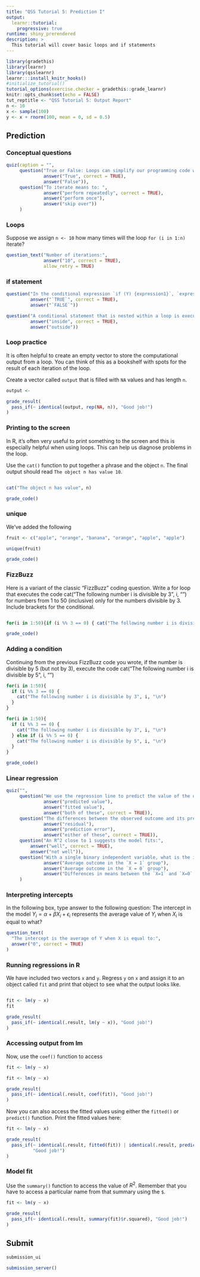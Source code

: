 ```yaml
---
title: "QSS Tutorial 5: Prediction I"
output:
  learnr::tutorial:
    progressive: true
runtime: shiny_prerendered
description: >
  This tutorial will cover basic loops and if statements
---
```


```r
library(gradethis)
library(learnr)
library(qsslearnr)
learnr:::install_knitr_hooks()
#initialize_tutorial()
tutorial_options(exercise.checker = gradethis::grade_learnr)
knitr::opts_chunk$set(echo = FALSE)
tut_reptitle <- "QSS Tutorial 5: Output Report"
n <- 10
x <- sample(100)
y <- x + rnorm(100, mean = 0, sd = 0.5)
```

## Prediction 



### Conceptual questions

```r
quiz(caption = "",
     question("True or False: Loops can simplify our programming code when we want to repeatedly execute code chunks over and over again.",
              answer("True", correct = TRUE),
              answer("False")),
     question("To iterate means to: ",
              answer("perform repeatedly", correct = TRUE),
              answer("perform once"),
              answer("skip over"))
     )
```


### Loops

Suppose we assign `n <- 10` how many times will the loop `for (i in 1:n)` iterate?



```r
question_text("Number of iterations:",
              answer("10", correct = TRUE),
              allow_retry = TRUE)
```


### if statement

```r
question("In the conditional expression `if (Y) {expression1}`, `expression1` will be executed if `Y` is:",
         answer("`TRUE`", correct = TRUE),
         answer("`FALSE`"))
```



```r
question("A conditional statement that is nested within a loop is executed _____ the loop.",
         answer("inside", correct = TRUE),
         answer("outside"))
```


### Loop practice

It is often helpful to create an empty vector to store the computational output from a loop. You can think of this as a bookshelf with spots for the result of each iteration of the loop. 

Create a vector called `output` that is filled with `NA` values and has length `n`.

```r
output <-  
```

```r
grade_result(
  pass_if(~ identical(output, rep(NA, n)), "Good job!")
)
```

### Printing to the screen

In R, it's often very useful to print something to the screen and this is especially helpful when using loops. This can help us diagnose problems in the loop. 

Use the `cat()` function to put together a phrase and the object `n`. The final output should read `The object n has value 10`.

```r

```

```r
cat("The object n has value", n)
```

```r
grade_code()
```

### unique 

We've added the following 


```r
fruit <- c("apple", "orange", "banana", "orange", "apple", "apple")

```

```r
unique(fruit)
```

```r
grade_code()
```

### FizzBuzz

Here is a variant of the classic "FizzBuzz" coding question. Write a for loop that executes the code
     cat("The following number i is divisible by 3", i, "\n")
for numbers from 1 to 50 (inclusive) only for the numbers divisible by 3. Include brackets for the conditional.

```r

```


```r
for(i in 1:50){if (i %% 3 == 0) { cat("The following number i is divisible by 3", i, "\n") }}
```

```r
grade_code()
```

### Adding a condition

Continuing from the previous FizzBuzz code you wrote, if the number is divisible by 5 (but not by 3), execute the code 
   cat("The following number i is divisible by 5", i, "\n")

```r
for(i in 1:50){
  if (i %% 3 == 0) {
    cat("The following number i is divisible by 3", i, "\n")
  }
}
```

```r
for(i in 1:50){
  if (i %% 3 == 0) {
    cat("The following number i is divisible by 3", i, "\n")
  } else if (i %% 5 == 0) {
    cat("The following number i is divisible by 5", i, "\n")
  }
}
```

```r
grade_code()
```


### Linear regression

```r
quiz("",
     question("We use the regression line to predict the value of the outcome variable y hat, otherwise known as:",
              answer("predicted value"),
              answer("fitted value"),
              answer("both of these", correct = TRUE)),
     question("The differences between the observed outcome and its predicted value is called a:",
              answer("residual"),
              answer("prediction error"),
              answer("either of these", correct = TRUE)),
     question("An R^2 close to 1 suggests the model fits:",
         answer("well", correct = TRUE),
         answer("not well")),
     question("With a single binary independent variable, what is the interpretation of the slope coefficient in a linear regression model?",
              answer("Average outcome in the `X = 1` group"),
              answer("Average outcome in the `X = 0` group"),
              answer("Differences in means between the `X=1` and `X=0` groups", correct = TRUE))
     )
```

### Interpreting intercepts

In the following box, type answer to the following question: The intercept in the model $Y_i = \alpha + \beta X_i + \epsilon_i$ represents the average value of $Y_i$ when $X_i$ is equal to what?

```r
question_text(
  "The intercept is the average of Y when X is equal to:",
  answer("0", correct = TRUE)
)
```




### Running regressions in R

We have included two vectors `x` and `y`. Regress `y` on `x` and assign it to an object called `fit` and print that object to see what the output looks like. 

```r

```

```r
fit <- lm(y ~ x)
fit
```

```r
grade_result(
  pass_if(~ identical(.result, lm(y ~ x)), "Good job!")
)
```

### Accessing output from lm

Now, use the `coef()` function to access

```r
fit <- lm(y ~ x)
```

```r
fit <- lm(y ~ x)

```

```r
grade_result(
  pass_if(~ identical(.result, coef(fit)), "Good job!")
)
```


Now you can also access the fitted values using either the `fitted()` or `predict()` function. Print the fitted values here:

```r
fit <- lm(y ~ x)

``` 

```r
grade_result(
  pass_if(~ identical(.result, fitted(fit)) | identical(.result, predict(fit)),
          "Good job!")
)
```

### Model fit

Use the `summary()` function to access the value of $R^2$. Remember that you have to access a particular name from that summary using the `$`.

```r
fit <- lm(y ~ x)

```



```r
grade_result(
  pass_if(~ identical(.result, summary(fit)$r.squared), "Good job!")
)
```

## Submit

```r
submission_ui
```

```r
submission_server()
```
